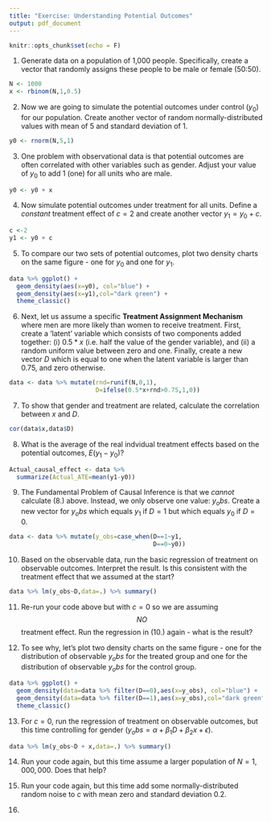 ```yaml
---
title: "Exercise: Understanding Potential Outcomes"
output: pdf_document
---
```


```r
knitr::opts_chunk$set(echo = F)
```

1. Generate data on a population of 1,000 people. Specifically, create a vector that randomly assigns these people to be male or female (50:50).
```r
N <- 1000
x <- rbinom(N,1,0.5)

```

2. Now we are going to simulate the potential outcomes under control ($y_0$) for our population. Create another vector of random normally-distributed values with mean of 5 and standard deviation of 1. 

```r
y0 <- rnorm(N,5,1)
```

3. One problem with observational data is that potential outcomes are often correlated with other variables such as gender. Adjust your value of $y_0$ to add 1 (one) for all units who are male.
```r
y0 <- y0 + x
```

4. Now simulate potential outcomes under treatment for all units. Define a *constant* treatment effect of $c=2$  and create another vector $y_1=y_0+c$.
```r
c <-2
y1 <- y0 + c
```

5. To compare our two sets of potential outcomes, plot two density charts on the same figure - one for $y_0$ and one for $y_1$.
```r
data %>% ggplot() +
  geom_density(aes(x=y0), col="blue") +
  geom_density(aes(x=y1),col="dark green") +
  theme_classic()
```

6. Next, let us assume a specific **Treatment Assignment Mechanism** where men are more likely than women to receive treatment. First, create a 'latent' variable which consists of two components added together: (i) $0.5*x$ (i.e. half the value of the gender variable), and (ii) a random uniform value between zero and one. Finally, create a new vector $D$ which is equal to one when the latent variable is larger than 0.75, and zero otherwise.
```r
data <- data %>% mutate(rnd=runif(N,0,1),
                        D=ifelse(0.5*x+rnd>0.75,1,0))
```

7. To show that gender and treatment are related, calculate the correlation between $x$ and $D$.
```r
cor(data$x,data$D)
```

8. What is the average of the real indvidual treatment effects based on the potential outcomes, $E(y_1-y_0)$? 
```r
Actual_causal_effect <- data %>% 
  summarize(Actual_ATE=mean(y1-y0))
```

9. The Fundamental Problem of Causal Inference is that we *cannot* calculate (8.) above. Instead, we only observe one value: $y_obs$. Create a new vector for $y_obs$ which equals $y_1$ if $D=1$ but which equals $y_0$ if $D=0$.
```r
data <- data %>% mutate(y_obs=case_when(D==1~y1,
                                        D==0~y0))
```

10. Based on the observable data, run the basic regression of treatment on observable outcomes. Interpret the result. Is this consistent with the treatment effect that we assumed at the start?
```r
data %>% lm(y_obs~D,data=.) %>% summary()
```

11. Re-run your code above but with $c=0$ so we are assuming $$NO$$ treatment effect. Run the regression in (10.) again - what is the result?

12. To see why, let's plot two density charts on the same figure - one for the distribution of observable $y_obs$ for the treated group and one for the distribution of observable $y_obs$ for the control group.
```r
data %>% ggplot() +
  geom_density(data=data %>% filter(D==0),aes(x=y_obs), col="blue") +
  geom_density(data=data %>% filter(D==1),aes(x=y_obs),col="dark green") +
  theme_classic()
```

13. For $c=0$, run the regression of treatment on observable outcomes, but this time controlling for gender ($y_obs=\alpha + \beta_1 D+\beta_2 x + \epsilon$).
```r
data %>% lm(y_obs~D + x,data=.) %>% summary()
```

14. Run your code again, but this time assume a larger population of $N=1,000,000$. Does that help?

15. Run your code again, but this time add some normally-distributed random noise to $c$ with mean zero and standard deviation 0.2.

16. 


